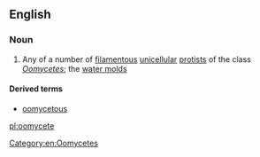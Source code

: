 ==English==

===Noun===
{{wikipedia}}
{{en-noun}}

# {{label|en|biology}} Any of a number of [[filamentous]] [[unicellular]] [[protist]]s of the class ''[[Oomycetes]]''; the [[water molds]]

====Derived terms====
* [[oomycetous]]

[[Category:en:Oomycetes]]

[[pl:oomycete]]